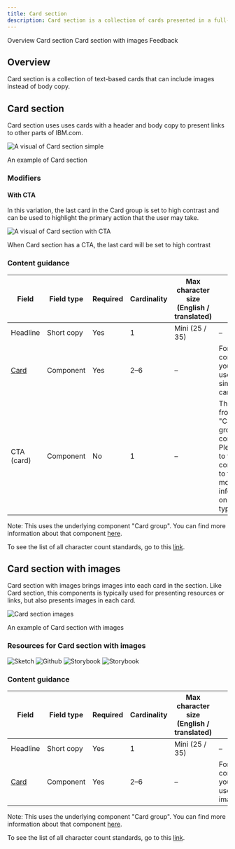 ```yaml
---
title: Card section
description: Card section is a collection of cards presented in a full-width section with a left-column header that responds to the grid. When using a CTA (call-to-action) within a card, use an icon. The Primary and Secondary buttons should be reserved for the most important action a user can take on the page.
---
```



<ComponentDescription name="Card section" type="layout" />

<AnchorLinks>
<AnchorLink>Overview</AnchorLink>
<AnchorLink>Card section</AnchorLink>
<AnchorLink>Card section with images</AnchorLink>
<AnchorLink>Feedback</AnchorLink>
</AnchorLinks>

## Overview

Card section is a collection of text-based cards that can include images instead of body copy.

## Card section

Card section uses uses cards with a header and body copy to present links to other parts of IBM.com. 

![A visual of Card section simple](../../images/pattern/card-section/card-section-simple.jpg)
<Caption>An example of Card section</Caption>

### Modifiers

#### With CTA

In this variation, the last card in the Card group is set to high contrast and can be used to highlight the primary action that the user may take.

![A visual of Card section with CTA](../../images/pattern/card-section/card-section-cta.jpg)
<Caption>When Card section has a CTA, the last card will be set to high contrast</Caption>


<ResourceLinks name="Card section" type="layout" />

### Content guidance

| Field                                                                           | Field type | Required | Cardinality | Max character size (English / translated) | Notes                                                                                                               |
| ------------------------------------------------------------------------------- | ---------- | -------- | ----------- | ----------------------------------------- | ------------------------------------------------------------------------------------------------------------------- |
| Headline                                                                        | Short copy | Yes      | 1           | Mini (25 / 35)                            | –                                                                                                                   |
| [Card](https://www.ibm.com/standards/carbon/components/card) | Component  | Yes      | 2–6         | –                                         | For this component, you must use the simple card.                                                                   |
| CTA (card)                                                                      | Component  | No       | 1           | –                                         | This CTA is from the "Card group" component. Please go to that component to find more information on this CTA type. |

Note: This uses the underlying component "Card group". You can find more information about that component <a href="https://www.ibm.com/standards/carbon/components/card-group">here</a>.

To see the list of all character count standards, go to this <a href="https://github.com/carbon-design-system/carbon-for-ibm-dotcom-website/wiki/Character-count-standards" target="_blank" rel="noreferrer noopener nofollow">link</a>.

## Card section with images
Card section with images brings images into each card in the section. Like Card section, this components is typically used for presenting resources or links, but also presents images in each card.

![Card section images](../../images/pattern/card-section/card-section-images.jpg)
<Caption>An example of Card section with images</Caption>

### Resources for Card section with images
<CardGroup>
  <MiniCard
    title="Design specifications"
    href="https://ibm.ent.box.com/folder/102045217811?s=u4acyo9oeqya8xidimxtidh8k8y08fza"
  >
    <img src={sketchSymbol} alt="Sketch"/>
  </MiniCard>
  <MiniCard
    title="Functional specifications"
    href="https://github.com/carbon-design-system/carbon-for-ibm-dotcom-website/wiki/Card-section-images"
  >
    <img src={githubSymbol} alt="Github"/>
  </MiniCard>
  <MiniCard
    title="React Storybook"
    href="https://www.ibm.com/standards/carbon/react/?path=/story/components-card-section-images--default"
  >
    <img src={reactSymbol} alt="Storybook"/>
  </MiniCard>
  <MiniCard
    title="Web Components Storybook"
    href="https://www.ibm.com/standards/carbon/web-components/?path=/story/components-card-section-images--default"
  >
    <img src={webComponentsSymbol} alt="Storybook"/>
  </MiniCard>
</CardGroup>

### Content guidance

| Field                                                                           | Field type | Required | Cardinality | Max character size (English / translated) | Notes                                            |
| ------------------------------------------------------------------------------- | ---------- | -------- | ----------- | ----------------------------------------- | ------------------------------------------------ |
| Headline                                                                        | Short copy | Yes      | 1           | Mini (25 / 35)                            | –                                                |
| [Card](https://www.ibm.com/standards/carbon/components/card) | Component  | Yes      | 2–6         | –                                         | For this component, you must use the image card. |

Note: This uses the underlying component "Card group". You can find more information about that component <a href="https://www.ibm.com/standards/carbon/components/card-group">here</a>.

To see the list of all character count standards, go to this <a href="https://github.com/carbon-design-system/carbon-for-ibm-dotcom-website/wiki/Character-count-standards" target="_blank" rel="noreferrer noopener nofollow">link</a>.


<ComponentFooter name="Card section" type="layout" />
